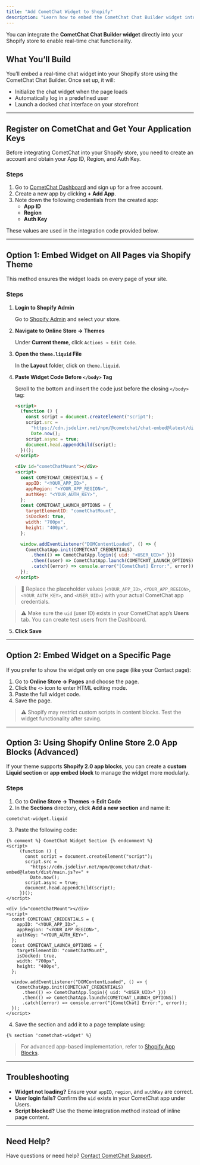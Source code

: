 ```yaml
---
title: "Add CometChat Widget to Shopify"
description: "Learn how to embed the CometChat Chat Builder widget into your Shopify store using Liquid templates, page content, or app blocks."
---
```


You can integrate the **CometChat Chat Builder widget** directly into your Shopify store to enable real-time chat functionality.

## **What You’ll Build**

You’ll embed a real-time chat widget into your Shopify store using the CometChat Chat Builder. Once set up, it will:
- Initialize the chat widget when the page loads
- Automatically log in a predefined user
- Launch a docked chat interface on your storefront

---

## **Register on CometChat and Get Your Application Keys**

Before integrating CometChat into your Shopify store, you need to create an account and obtain your App ID, Region, and Auth Key.

### **Steps**

1. Go to [CometChat Dashboard](https://app.cometchat.com/) and sign up for a free account.
2. Create a new app by clicking **+ Add App**.
3. Note down the following credentials from the created app:
   - **App ID**
   - **Region**
   - **Auth Key**

These values are used in the integration code provided below.

---

## **Option 1: Embed Widget on All Pages via Shopify Theme**

This method ensures the widget loads on every page of your site.

### **Steps**

1. **Login to Shopify Admin**

   Go to [Shopify Admin](https://admin.shopify.com/) and select your store.

2. **Navigate to Online Store → Themes**

   Under **Current theme**, click `Actions → Edit Code`.

3. **Open the `theme.liquid` File**

   In the **Layout** folder, click on `theme.liquid`.

4. **Paste Widget Code Before `</body>` Tag**

   Scroll to the bottom and insert the code just before the closing `</body>` tag:

   ```html highlight={14-18, 28}
   <script>
     (function () {
       const script = document.createElement("script");
       script.src =
         "https://cdn.jsdelivr.net/npm/@cometchat/chat-embed@latest/dist/main.js?v=" +
         Date.now();
       script.async = true;
       document.head.appendChild(script);
     })();
   </script>

   <div id="cometChatMount"></div>
   <script>
     const COMETCHAT_CREDENTIALS = {
       appID: "<YOUR_APP_ID>",
       appRegion: "<YOUR_APP_REGION>",
       authKey: "<YOUR_AUTH_KEY>",
     };
     const COMETCHAT_LAUNCH_OPTIONS = {
       targetElementID: "cometChatMount",
       isDocked: true,
       width: "700px",
       height: "400px",
     };

     window.addEventListener("DOMContentLoaded", () => {
       CometChatApp.init(COMETCHAT_CREDENTIALS)
         .then(() => CometChatApp.login({ uid: "<USER_UID>" }))
         .then((user) => CometChatApp.launch(COMETCHAT_LAUNCH_OPTIONS))
         .catch((error) => console.error("[CometChat] Error:", error));
     });
   </script>
   ```

> 📝 Replace the placeholder values (`<YOUR_APP_ID>`, `<YOUR_APP_REGION>`, `<YOUR_AUTH_KEY>`, and `<USER_UID>`) with your actual CometChat app credentials.

> ⚠️ Make sure the `uid` (user ID) exists in your CometChat app’s **Users** tab. You can create test users from the Dashboard.

5. **Click Save**

---

## **Option 2: Embed Widget on a Specific Page**

If you prefer to show the widget only on one page (like your Contact page):

1. Go to **Online Store → Pages** and choose the page.
2. Click the `<>` icon to enter HTML editing mode.
3. Paste the full widget code.
4. Save the page.

> ⚠️ Shopify may restrict custom scripts in content blocks. Test the widget functionality after saving.

---

## **Option 3: Using Shopify Online Store 2.0 App Blocks (Advanced)**

If your theme supports **Shopify 2.0 app blocks**, you can create a **custom Liquid section** or **app embed block** to manage the widget more modularly.

### **Steps**

1. Go to **Online Store → Themes → Edit Code**
2. In the **Sections** directory, click **Add a new section** and name it:

```
cometchat-widget.liquid
```

3. Paste the following code:

```liquid highlight=highlight={14-18, 28}
{% comment %} CometChat Widget Section {% endcomment %}
<script>
     (function () {
       const script = document.createElement("script");
       script.src =
         "https://cdn.jsdelivr.net/npm/@cometchat/chat-embed@latest/dist/main.js?v=" +
         Date.now();
       script.async = true;
       document.head.appendChild(script);
     })();
</script>

<div id="cometChatMount"></div>
<script>
  const COMETCHAT_CREDENTIALS = {
    appID: "<YOUR_APP_ID>",
    appRegion: "<YOUR_APP_REGION>",
    authKey: "<YOUR_AUTH_KEY>",
  };
  const COMETCHAT_LAUNCH_OPTIONS = {
    targetElementID: "cometChatMount",
    isDocked: true,
    width: "700px",
    height: "400px",
  };

  window.addEventListener("DOMContentLoaded", () => {
    CometChatApp.init(COMETCHAT_CREDENTIALS)
      .then(() => CometChatApp.login({ uid: "<USER_UID>" }))
      .then(() => CometChatApp.launch(COMETCHAT_LAUNCH_OPTIONS))
      .catch((error) => console.error("[CometChat] Error:", error));
  });
</script>
```

4. Save the section and add it to a page template using:

```liquid
{% section 'cometchat-widget' %}
```

> For advanced app-based implementation, refer to [Shopify App Blocks](https://shopify.dev/docs/themes/architecture/sections/app-blocks).

---

## Troubleshooting

- **Widget not loading?** Ensure your `appID`, `region`, and `authKey` are correct.
- **User login fails?** Confirm the `uid` exists in your CometChat app under Users.
- **Script blocked?** Use the theme integration method instead of inline page content.

---

## Need Help?

Have questions or need help? [Contact CometChat Support](https://www.cometchat.com/contact).
